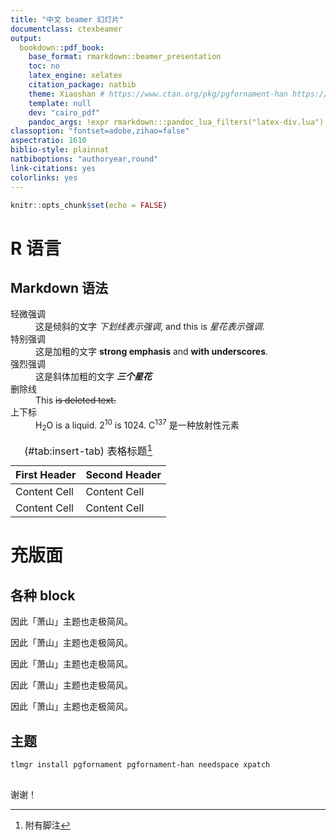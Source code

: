 ```yaml
---
title: "中文 beamer 幻灯片"
documentclass: ctexbeamer
output: 
  bookdown::pdf_book: 
    base_format: rmarkdown::beamer_presentation
    toc: no
    latex_engine: xelatex
    citation_package: natbib
    theme: Xiaoshan # https://www.ctan.org/pkg/pgfornament-han https://github.com/liantze/pgfornament-han/
    template: null
    dev: "cairo_pdf"
    pandoc_args: !expr rmarkdown:::pandoc_lua_filters("latex-div.lua")
classoption: "fontset=adobe,zihao=false"
aspectratio: 1610
biblio-style: plainnat
natbiboptions: "authoryear,round"
link-citations: yes
colorlinks: yes
---
```


```r
knitr::opts_chunk$set(echo = FALSE)
```

# R 语言

## Markdown 语法 {#sec:markdown}

轻微强调 
:   这是倾斜的文字 _下划线表示强调_, and this is *星花表示强调*.

特别强调 
:   这是加粗的文字 **strong emphasis** and __with underscores__.

强烈强调
:   这是斜体加粗的文字 ***三个星花***

删除线 
:   This ~~is deleted text.~~

上下标 
:   H~2~O is a liquid.  2^10^ is 1024. C^137^ 是一种放射性元素


Table: (\#tab:insert-tab) 表格标题^[附有脚注]

| First Header | Second Header |
| :----------- | :------------ |
| Content Cell | Content Cell  |
| Content Cell | Content Cell  |




# 充版面


## 各种 block {.allowframebreaks}

::: {.block data-latex="{Metropolis 走极简风}"}
因此「萧山」主题也走极简风。
:::


::: {.exampleblock data-latex="{Metropolis 走极简风}"}
因此「萧山」主题也走极简风。
:::


::: {.alertblock data-latex="{Metropolis 走极简风}"}
因此「萧山」主题也走极简风。
:::


::: {.theorem data-latex="{Metropolis 走极简风}"}
因此「萧山」主题也走极简风。
:::

::: {.proof data-latex="{Metropolis 走极简风}"}
因此「萧山」主题也走极简风。
:::


## 主题


```bash
tlmgr install pgfornament pgfornament-han needspace xpatch
```

## {.standout}

谢谢！

